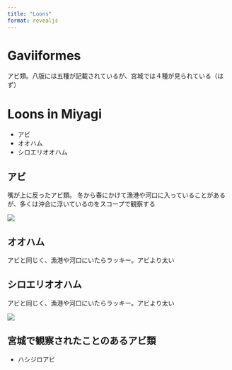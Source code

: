 ---
title: "Loons"
format: revealjs
---

# Gaviiformes
アビ類。八版には五種が記載されているが、宮城では４種が見られている（はず）

# Loons in Miyagi
-   アビ
-   オオハム
-   シロエリオオハム

## アビ
嘴が上に反ったアビ類。
冬から春にかけて漁港や河口に入っていることがあるが、多くは沖合に浮いているのをスコープで観察する

![](../../image/bird_list/Gaviiformes/Red-throated_Loon1.jpg){.r-stretch .lightbox}

## オオハム 
アビと同じく、漁港や河口にいたらラッキー。アビより太い

## シロエリオオハム
アビと同じく、漁港や河口にいたらラッキー。アビより太い

![](../../image/bird_list/Gaviiformes/Pacific_Loon1.jpg){.r-stretch .lightbox}

## 宮城で観察されたことのあるアビ類
-   ハシジロアビ